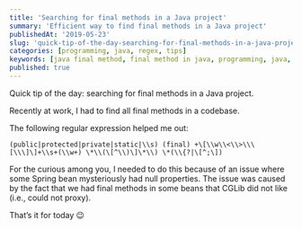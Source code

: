 ```yaml
---
title: 'Searching for final methods in a Java project'
summary: 'Efficient way to find final methods in a Java project'
publishedAt: '2019-05-23'
slug: 'quick-tip-of-the-day-searching-for-final-methods-in-a-java-project'
categories: [programming, java, regex, tips]
keywords: [java final method, final method in java, programming, java, regex, tips]
published: true
---
```


Quick tip of the day: searching for final methods in a Java project.

Recently at work, I had to find all final methods in a codebase.

The following regular expression helped me out:

```regex
(public|protected|private|static|\\s) (final) +\[\\w\\<\\>\\\[\\\]\]+\\s+(\\w+) \*\\(\[^\\)\]\*\\) \*(\\{?|\[^;\])
```

For the curious among you, I needed to do this because of an issue where some Spring bean mysteriously had null properties. The issue was caused by the fact that we had final methods in some beans that CGLib did not like (i.e., could not proxy).

That’s it for today 😉

<BlogPostSignature />

